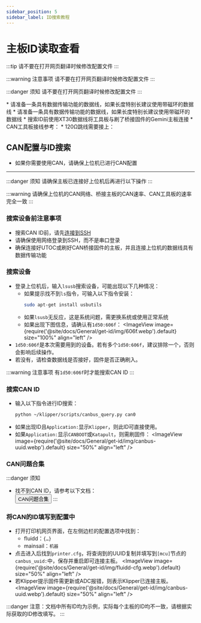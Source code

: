 ```yaml
---
sidebar_position: 5
sidebar_label: ID搜索教程
---
```



# 主板ID读取查看

:::tip
请不要在打开网页翻译时候修改配置文件
:::

:::warning 注意事项
请不要在打开网页翻译时候修改配置文件
:::

:::danger 须知
请不要在打开网页翻译时候修改配置文件
:::

<Tabs>
<TabItem value="usb" label="USB ID获取" default>
* 请准备一条具有数据传输功能的数据线，如果长度特别长建议使用带磁环的数据线

<GetUsbID />
</TabItem>

<TabItem value="can" label="USB桥接CAN ID获取">
* 请准备一条具有数据传输功能的数据线，如果长度特别长建议使用带磁环的数据线
* 搜索ID前使用XT30数据线将工具板与刷了桥接固件的Gemini主板连接
* CAN工具板接线参考：
    <ImageView image={require('@site/docs/ProductDoc/MainBoard/fly-c/fly-c8/flash/img/canbridge.webp').default} size="80%" align="left" />
* 120Ω跳线需要接上：
    <ImageView image={require('@site/docs/ProductDoc/MainBoard/fly-c/fly-c8/flash/img/120.webp').default} size="80%" align="left" />

## CAN配置与ID搜索

* 如果你需要使用CAN，请确保上位机已进行CAN配置

---

:::danger 须知
请确保主板已连接好上位机后再进行以下操作
:::

:::warning
请确保上位机的CAN网络、桥接主板的CAN速率、CAN工具板的速率完全一致
:::

### 搜索设备前注意事项

* 搜索CAN ID前，请先[连接到SSH](/docs/DebugDoc/BasicTutorial/index.mdx "点击即可跳转")
* 请确保使用网络登录到SSH，而不是串口登录
* 确保连接好UTOC或刷好CAN桥接固件的主板，并且连接上位机的数据线具有数据传输功能

### 搜索设备

* 登录上位机后，输入`lsusb`搜索设备，可能出现以下几种情况：
    * 如果提示找不到`ls`指令，可输入以下指令安装：
        ```bash
        sudo apt-get install usbutils
        ```
    * 如果`lsusb`无反应，这是系统问题，需更换系统或使用正常系统
    * 如果出现下图信息，请确认有`1d50:606f`：
        <ImageView image={require('@site/docs/General/get-id/img/606f.webp').default} size="100%" align="left" />
* `1d50:606f`是本次需要用到的设备。若有多个`1d50:606f`，建议排除一个，否则会影响后续操作。
* 若没有，请检查数据线是否接好，固件是否正确刷入。

:::warning 注意事项
有`1d50:606f`时才能搜索CAN ID
:::

### 搜索CAN ID

* 输入以下指令进行ID搜索：
    ```bash
    python ~/klipper/scripts/canbus_query.py can0
    ```
* 如果出现ID且`Application:`显示`Klipper`，则此ID可直接使用。
* 如果`Application:`显示`CANBOOT`或`Katapult`，则需刷固件：
    <ImageView image={require('@site/docs/General/get-id/img/canbus-uuid.webp').default} size="50%" align="left" />

### CAN问题合集

:::danger 须知
* 找不到CAN ID，请参考以下文档：  
    <Button variant="contained" disableElevation component="a" rel="noopener" href="/docs/DebugDoc/faq/klipper_can">CAN问题合集</Button>
:::

### 将CAN的ID填写到配置中

* 打开打印机网页界面，在左侧边栏的配置选项中找到：
    * fluidd：`{…}`
    * mainsail：`机器`
* 点击进入后找到`printer.cfg`，将查询到的UUID复制并填写到`[mcu]`节点的`canbus_uuid:`中，保存并重启即可连接主板。
    <ImageView image={require('@site/docs/General/get-id/img/fluidd-cfg.webp').default} size="50%" align="left" />
* 若Klipper提示固件需更新或ADC报错，则表示Klipper已连接主板。
    <ImageView image={require('@site/docs/General/get-id/img/canbus-uuid.webp').default} size="50%" align="left" />

:::danger
注意：文档中所有ID均为示例，实际每个主板的ID均不一致，请根据实际获取的ID修改填写。
:::

</TabItem>
</Tabs>
